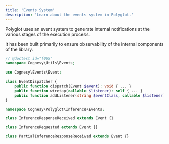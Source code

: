 ```yaml
---
title: 'Events System'
description: 'Learn about the events system in Polyglot.'
---
```


Polyglot uses an event system to generate internal notifications at the various stages of the execution process.

It has been built primarily to ensure observability of the internal components of the library.

```php
// @doctest id="f065"
namespace Cognesy\Utils\Events;

use Cognesy\Events\Event;

class EventDispatcher {
    public function dispatch(Event $event): void { ... }
    public function wiretap(callable $listener): self { ... }
    public function addListener(string $eventClass, callable $listener): self { ... }
}

namespace Cognesy\Polyglot\Inference\Events;

class InferenceResponseReceived extends Event {}

class InferenceRequested extends Event {}

class PartialInferenceResponseReceived extends Event {}
```
